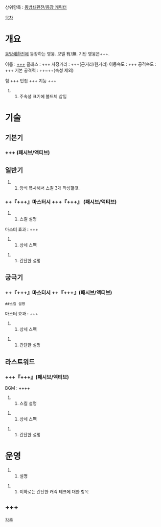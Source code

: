 상위항목 : [[동방쇄환전/등장 캐릭터]]

[[목차]]
= 개요 =

[[동방쇄환전]]에 등장하는 영웅.  모델 有/無. 기반 영웅은+++.

이름 : [[+++]]
클래스 : +++
사정거리 : +++(근거리/원거리)
이동속도 : +++
공격속도 : +++
기본 공격력 : ++~++(속성 제외)

힘 +++
민첩 +++
지능 +++  
## 주속성 표기에 볼드체 삽입

= 기술 =

== 기본기 ==

=== +++ (패시브/액티브) ===





== 일반기 ==
##양식 복사해서 스킬 3개 작성할것.

=== ++『+++』마스터시 +++『+++』 (패시브/액티브) ===

##스킬 설명 

마스터 효과 : +++

##상세 스펙

##간단한 설명



== 궁극기 ==

=== ++『+++』마스터시 ++『+++』(패시브/액티브) ===

 ##스킬 설명

마스터 효과 : +++

##상세 스펙

##간단한 설명

== 라스트워드 ==

=== +++『+++』(패시브/액티브) ===

BGM : ++++

##스킬 설명

##상세 스펙

##간단한 설명

= 운영 =

##설명


##이하로는 간단한 캐릭 테크에 대한 항목
== +++ ==
 

[[각주]]
